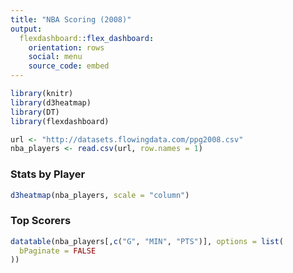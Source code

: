 ```yaml
---
title: "NBA Scoring (2008)"
output: 
  flexdashboard::flex_dashboard:
    orientation: rows
    social: menu
    source_code: embed
---
```


```r
library(knitr)
library(d3heatmap)
library(DT)
library(flexdashboard)

url <- "http://datasets.flowingdata.com/ppg2008.csv"
nba_players <- read.csv(url, row.names = 1)
```

### Stats by Player {data-width=650}

```r
d3heatmap(nba_players, scale = "column")
```

### Top Scorers {data-width=350}

```r
datatable(nba_players[,c("G", "MIN", "PTS")], options = list(
  bPaginate = FALSE
))
```


